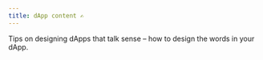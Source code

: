 ```yaml
---
title: dApp content ✍️
---
```


Tips on designing dApps that talk sense – how to design the words in your dApp.

<LandingPageCard
  link="/guides/content/writing-for-products"
  linkTitle="To the Writing for products guide"
  emoji="📱"
  heading="Writing for products"
  description="Some quick tips to follow when working on the microcopy in your dApp."
/>
<LandingPageCard
  link="/guides/content/conversational-design"
  linkTitle="To the Conversational design guide"
  emoji="💬"
  heading="Conversational design"
  description="A low-cost way to design your dApp user-first, banish blockchain jargon and help your dApp really speak your users' language."
/>

